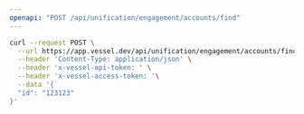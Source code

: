 ```yaml
---
openapi: "POST /api/unification/engagement/accounts/find"
---
```


<RequestExample>

```bash Request
curl --request POST \
  --url https://app.vessel.dev/api/unification/engagement/accounts/find \
  --header 'Content-Type: application/json' \
  --header 'x-vessel-api-token: ' \
  --header 'x-vessel-access-token: '\
  --data '{
  "id": "123123"
}'
```

</RequestExample>
